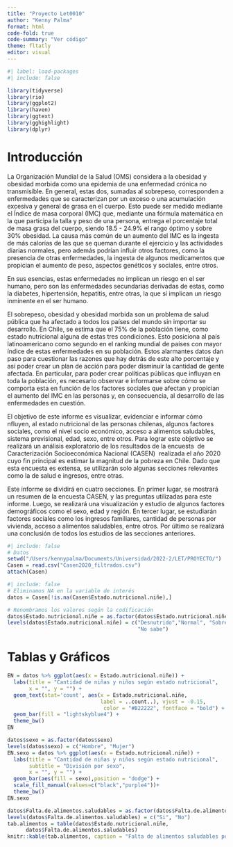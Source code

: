 ```yaml
---
title: "Proyecto Let0010"
author: "Kenny Palma"
format: html
code-fold: true
code-summary: "Ver código"
theme: fltatly
editor: visual
---
```


```r
#| label: load-packages
#| include: false

library(tidyverse)
library(rio)
library(ggplot2)
library(haven)
library(ggtext)
library(gghighlight)
library(dplyr)

```

# Introducción

La Organización Mundial de la Salud (OMS) considera a la obesidad y obesidad morbida como una epidemia de una enfermedad crónica no transmisible. En general, estas dos, sumadas al sobrepeso, corresponden a enfermedades que se caracterizan por un exceso o una acumulación excesiva y general de grasa en el cuerpo. Esto puede ser medido mediante el Índice de masa corporal (IMC) que, mediante una fórmula matemática en la que participa la talla y peso de una persona, entrega el porcentaje total de masa grasa del cuerpo, siendo 18.5 - 24.9% el rango óptimo y sobre 30% obesidad. La causa más común de un aumento del IMC es la ingesta de más calorías de las que se queman durante el ejercicio y las actividades diarias normales, pero además podrían influir otros factores, como la presencia de otras enfermedades, la ingesta de algunos medicamentos que propician el aumento de peso, aspectos genéticos y sociales, entre otros.

En sus esencias, estas enfermedades no implican un riesgo en el ser humano, pero son las enfermedades secundarias derivadas de estas, como la diabetes, hipertensión, hepatitis, entre otras, la que sí implican un riesgo inminente en el ser humano.

El sobrepeso, obesidad y obesidad morbida son un problema de salud pública que ha afectado a todos los países del mundo sin importar su desarrollo. En Chile, se estima que el 75% de la población tiene, como estado nutricional alguna de estas tres condiciones. Esto posiciona al país latinoamericano como segundo en el ranking mundial de países con mayor índice de estas enfermedades en su población. Estos alarmantes datos dan paso para cuestionar las razones que hay detrás de este alto porcentaje y así poder crear un plan de acción para poder disminuir la cantidad de gente afectada. En particular, para poder crear políticas públicas que influyan en toda la población, es necesario observar e informarse sobre cómo se comporta esta en función de los factores sociales que afectan y propician el aumento del IMC en las personas y, en consecuencia, al desarrollo de las enfermedades en cuestión. 

El objetivo de este informe es visualizar, evidenciar e informar cómo nfluyen, al estado nutricional de las personas chilenas, algunos factores sociales, como el nivel socio económico, acceso a alimentos saludables, sistema previsional, edad, sexo, entre otros. Para lograr este objetivo se realizará un análisis exploratorio de los resultados de la encuesta  de Caracterización Socioeconómica Nacional (CASEN)  realizada el año 2020 cuyo fin principal es estimar la magnitud de la pobreza en Chile. Dado que esta encuesta es extensa, se utilizarán solo algunas secciones relevantes como la de salud e ingresos, entre otras. 

Este informe se dividirá en cuatro secciones. En primer lugar, se mostrará un resumen de la encuesta CASEN, y las preguntas utilizadas para este informe. Luego, se realizará una visualización y estudio de algunos factores demográficos como el sexo, edad y región. En tercer lugar, se estudiarán factores sociales como los ingresos familiares, cantidad de personas por vivienda, acceso a alimentos saludables, entre otros. Por último se realizará una conclusión de todos los estudios de las secciones anteriores. 

```r
#| include: false
# Datos
setwd("/Users/kennypalma/Documents/Universidad/2022-2/LET/PROYECTO/")
Casen = read.csv("Casen2020_filtrados.csv")
attach(Casen)

```

```r
#| include: false
# Eliminamos NA en la variable de interés
datos = Casen[!is.na(Casen$Estado.nutricional.niñe),]

# Renombramos los valores según la codificación
datos$Estado.nutricional.niñe = as.factor(datos$Estado.nutricional.niñe)
levels(datos$Estado.nutricional.niñe) = c("Desnutrido","Normal", "Sobrepeso", "Obeso",
                                          "No sabe")


```

# Tablas y Gráficos

```r

EN = datos %>% ggplot(aes(x = Estado.nutricional.niñe)) +
  labs(title = "Cantidad de niñas y niños según estado nutricional",
       x = "", y = "") + 
  geom_text(stat='count', aes(x = Estado.nutricional.niñe, 
                              label = ..count..), vjust = -0.15,
                               color = "#B22222", fontface = "bold") +
  geom_bar(fill = "lightskyblue4") +
  theme_bw()
EN
```

```r
datos$sexo = as.factor(datos$sexo)
levels(datos$sexo) = c("Hombre", "Mujer")
EN.sexo = datos %>% ggplot(aes(x = Estado.nutricional.niñe)) +
  labs(title = "Cantidad de niñas y niños según estado nutricional",
       subtitle = "División por sexo",
       x = "", y = "") + 
  geom_bar(aes(fill = sexo),position = "dodge") +
  scale_fill_manual(values=c("black","purple4"))+
  theme_bw()
EN.sexo
```

```r
datos$Falta.de.alimentos.saludables = as.factor(datos$Falta.de.alimentos.saludables)
levels(datos$Falta.de.alimentos.saludables) = c("Si", "No")
tab.alimentos = table(datos$Estado.nutricional.niñe,
      datos$Falta.de.alimentos.saludables)
knitr::kable(tab.alimentos, caption = "Falta de alimentos saludables por estado nutricional")
```
